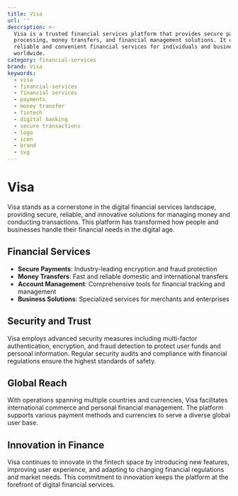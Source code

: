 ```yaml
---
title: Visa
url: ''
description: >-
  Visa is a trusted financial services platform that provides secure payment
  processing, money transfers, and financial management solutions. It offers
  reliable and convenient financial services for individuals and businesses
  worldwide.
category: financial-services
brand: Visa
keywords:
  - visa
  - financial-services
  - financial services
  - payments
  - money transfer
  - fintech
  - digital banking
  - secure transactions
  - logo
  - icon
  - brand
  - svg
---
```


# Visa

Visa stands as a cornerstone in the digital financial services landscape, providing secure, reliable, and innovative solutions for managing money and conducting transactions. This platform has transformed how people and businesses handle their financial needs in the digital age.

## Financial Services

- **Secure Payments**: Industry-leading encryption and fraud protection
- **Money Transfers**: Fast and reliable domestic and international transfers
- **Account Management**: Comprehensive tools for financial tracking and management
- **Business Solutions**: Specialized services for merchants and enterprises

## Security and Trust

Visa employs advanced security measures including multi-factor authentication, encryption, and fraud detection to protect user funds and personal information. Regular security audits and compliance with financial regulations ensure the highest standards of safety.

## Global Reach

With operations spanning multiple countries and currencies, Visa facilitates international commerce and personal financial management. The platform supports various payment methods and currencies to serve a diverse global user base.

## Innovation in Finance

Visa continues to innovate in the fintech space by introducing new features, improving user experience, and adapting to changing financial regulations and market needs. This commitment to innovation keeps the platform at the forefront of digital financial services.
